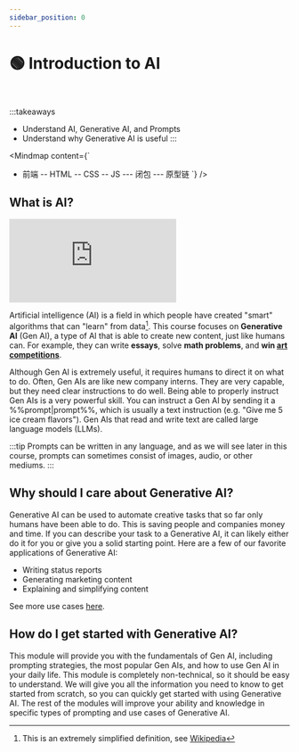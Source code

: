 ```yaml
---
sidebar_position: 0
---
```


# 🟢 Introduction to AI


<div style={{textAlign: 'center'}}>
  <Techniques style={{width:"100%",height:"300px",verticalAlign:"top"}}/>
</div>
<br/>

:::takeaways
- Understand AI, Generative AI, and Prompts
- Understand why Generative AI is useful
:::

<Mindmap
  content={`
- 前端
-- HTML
-- CSS
-- JS
--- 闭包
--- 原型链
`}
/>

## What is AI?

<iframe src="https://player.bilibili.com/player.html?aid=1250475138&bvid=BV1wJ4m1x7Xy&cid=1431429871&p=1" style={{width: "100%", height: "500px"}} scrolling="no" border="0" frameborder="no" framespacing="0" allowFullScreen={true}></iframe>

Artificial intelligence (AI) is a field in which people have created "smart" algorithms that can "learn" from data[^1]. This course focuses on **Generative AI** (Gen AI), a type of AI that is able to create new content, just like humans can. For example, they can write **essays**, solve **math problems**, and **win [art competitions](https://impakter.com/art-made-by-ai-wins-fine-arts-competition/)**. 


Although Gen AI is extremely useful, it requires humans to direct it on what to do.
Often, Gen AIs are like new company interns. They are very capable, but they need 
clear instructions to do well. Being able to properly instruct Gen AIs is a very powerful skill. You can instruct a Gen AI by sending it a %%prompt|prompt%%, which is usually a text instruction (e.g. "Give me 5 ice cream flavors"). Gen AIs that read and write text are called large language models (LLMs).

:::tip
Prompts can be written in any language, and as we will see later in this course, prompts can sometimes consist of images, audio, or other mediums.
:::

## Why should I care about Generative AI?

Generative AI can be used to automate creative tasks that so far only humans have been able to do. This is saving people and companies money and time. If you can describe your task to a Generative AI, it can likely either do it for you 
or give you a solid starting point. Here are a few of our favorite applications of Generative AI:

- Writing status reports
- Generating marketing content
- Explaining and simplifying content

See more use cases [here](https://learnprompting.org/docs/category/-basic-applications).

## How do I get started with Generative AI?

This module will provide you with the fundamentals of Gen AI, including prompting strategies, the most popular Gen AIs, and how to use Gen AI in your daily life. This module is completely non-technical, so it should be easy to understand. We will give you all the information you need to know to get started from scratch, so you can quickly get started with using Generative AI. The rest of the modules will improve your ability and knowledge in specific types of prompting and use cases of Generative AI.

[^1]: This is an extremely simplified definition, see [Wikipedia](https://en.wikipedia.org/wiki/Artificial_intelligence)
[^2]: An AI (GPT-3 davinci-003) did in fact write this.
